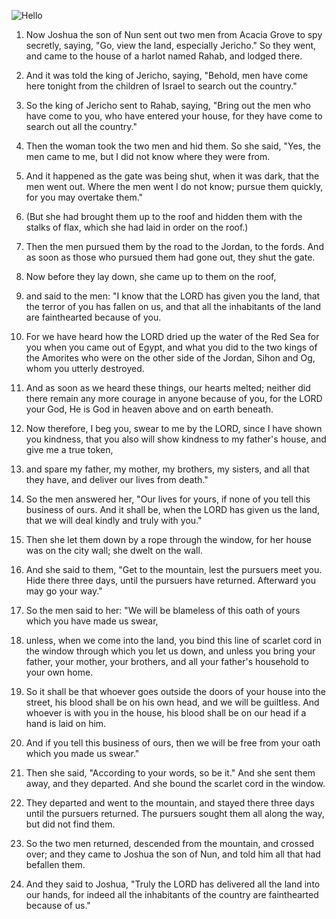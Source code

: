 ![Hello](/images/Joshua0201.jpeg)

1. Now Joshua the son of Nun sent out two men from Acacia Grove to spy secretly, saying, "Go, view the land, especially Jericho." So they went, and came to the house of a harlot named Rahab, and lodged there.

2. And it was told the king of Jericho, saying, "Behold, men have come here tonight from the children of Israel to search out the country."

3. So the king of Jericho sent to Rahab, saying, "Bring out the men who have come to you, who have entered your house, for they have come to search out all the country."

4. Then the woman took the two men and hid them. So she said, "Yes, the men came to me, but I did not know where they were from.

5. And it happened as the gate was being shut, when it was dark, that the men went out. Where the men went I do not know; pursue them quickly, for you may overtake them."

6. (But she had brought them up to the roof and hidden them with the stalks of flax, which she had laid in order on the roof.)

7. Then the men pursued them by the road to the Jordan, to the fords. And as soon as those who pursued them had gone out, they shut the gate.

8. Now before they lay down, she came up to them on the roof,

9. and said to the men: "I know that the LORD has given you the land, that the terror of you has fallen on us, and that all the inhabitants of the land are fainthearted because of you.

10. For we have heard how the LORD dried up the water of the Red Sea for you when you came out of Egypt, and what you did to the two kings of the Amorites who were on the other side of the Jordan, Sihon and Og, whom you utterly destroyed.

11. And as soon as we heard these things, our hearts melted; neither did there remain any more courage in anyone because of you, for the LORD your God, He is God in heaven above and on earth beneath.

12. Now therefore, I beg you, swear to me by the LORD, since I have shown you kindness, that you also will show kindness to my father's house, and give me a true token,

13. and spare my father, my mother, my brothers, my sisters, and all that they have, and deliver our lives from death."

14. So the men answered her, "Our lives for yours, if none of you tell this business of ours. And it shall be, when the LORD has given us the land, that we will deal kindly and truly with you."

15. Then she let them down by a rope through the window, for her house was on the city wall; she dwelt on the wall.

16. And she said to them, "Get to the mountain, lest the pursuers meet you. Hide there three days, until the pursuers have returned. Afterward you may go your way."

17. So the men said to her: "We will be blameless of this oath of yours which you have made us swear,

18. unless, when we come into the land, you bind this line of scarlet cord in the window through which you let us down, and unless you bring your father, your mother, your brothers, and all your father's household to your own home.

19. So it shall be that whoever goes outside the doors of your house into the street, his blood shall be on his own head, and we will be guiltless. And whoever is with you in the house, his blood shall be on our head if a hand is laid on him.

20. And if you tell this business of ours, then we will be free from your oath which you made us swear."

21. Then she said, "According to your words, so be it." And she sent them away, and they departed. And she bound the scarlet cord in the window.

22. They departed and went to the mountain, and stayed there three days until the pursuers returned. The pursuers sought them all along the way, but did not find them.

23. So the two men returned, descended from the mountain, and crossed over; and they came to Joshua the son of Nun, and told him all that had befallen them.

24. And they said to Joshua, "Truly the LORD has delivered all the land into our hands, for indeed all the inhabitants of the country are fainthearted because of us."
